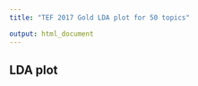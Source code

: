 ```yaml
---
title: "TEF 2017 Gold LDA plot for 50 topics"

output: html_document
---
```


## LDA plot
<head>
  <meta http-equiv="Content-Type" content="text/html; charset=utf-8">
  <title>Gold TEF 2017 LDAvis</title>
  <script src="gold_ldavis/d3.v3.js"></script>
  <script src="gold_ldavis/ldavis.js"></script>
  <link rel="stylesheet" type="text/css" href="gold_ldavis/lda.css">
</head>

<body>
  <div id = "lda"></div>
  <script>
    var vis = new LDAvis("#lda", "gold_ldavis/lda.json");
  </script>
</body>